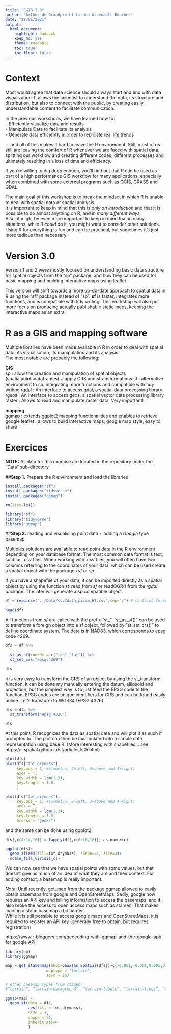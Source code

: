 ```yaml
---
title: "RGIS 3.0"
author: "Arthur de Grandpré et Lisane Arsenault-Boucher"
date: "28/01/2021"
output: 
  html_document: 
    highlight: haddock
    keep_md: yes
    theme: readable
    toc: true
    toc_float: false
---
```


# Context

Most would agree that data science should always start and end with data visualization. It allows the scientist to understand the data, its structure and distribution, but also to connect with the public, by creating easily understandable content to facilitate communication. 

In the previous workshops, we have learned how to:   
- Efficiently visualize data and results  
- Manipulate Data to facilitate its analysis  
- Generate data efficiently in order to replicate real life trends  
  
... and all of this makes it hard to leave the R environment! Still, most of us still are leaving the comfort of R whenever we are faced with spatial data, splitting our workflow and creating different codes, different processes and ultimately resulting in a loss of time and efficiency.  
  
If you're willing to dig deep enough, you'll find out that R can be used as part of a high performance GIS workflow for many applications, especially when combined with some external programs such as QGIS, GRASS and GDAL.  
  
The main goal of this workshop is to break the mindset in which R is unable to deal with spatial data or spatial analysis.  
It is important to keep in mind that this is *only an introduction* and that it is possible to do almost anything on R, and in *many different ways*.  
Also, it might be even more important to keep in mind that in many situations, while R *could* do it, you might want to consider other solutions. Using R for everything is fun and can be practical, but sometimes it's just more tedious than necessary.


# Version 3.0

Version 1 and 2 were mostly focused on understanding basic data structure for spatial objects from the "sp" package, and how they can be used for basic mapping and building interactive maps using leaflet.  

This version will shift towards a more up-do-date approach to spatial data in R using the "sf" package instead of "sp". **sf** is faster, integrates more functions, and is compatible with tidy writing. This workshop will also put more focus on producing actually publishable static maps, keeping the interactive maps as an extra.


# R as a GIS and mapping software

Multiple libraries have been made available in R in order to deal with spatial data, its visualisation, its manipulation and its analysis.  
The most notable are probably the following:

**GIS**  
sp : allow the creation and manipulation of spatial objects (spatialpointsdataframes) + apply CRS and stransformations
sf : alternative environment to sp, integrating more functions and compatible with tidy writing
rgdal : An interface to access gdal, a spatial data processing library  
rgeos : An interface to access geos, a spatial vector data processing library 
raster : Allows to read and manipulate raster data. Very important!

**mapping**  
ggmap : extends ggplot2 mapping functionalities and enables to retrieve google 
leaflet : allows to build interactive maps, google map style, easy to share


# Exercices

**NOTE:** All data for this exercise are located in the repository under the "Data" sub-directory

##**Step 1.** Prepare the R environment and load the libraries
```r
install.packages("sf")
install.packages("tidyverse")
install.packages("ggmap")
```


```r
rm(list=ls())

library("sf")
library("tidyverse")
library("ggmap")
```

##**Step 2.** reading and visualising point data + adding a *Google* type basemap

Multiples solutions are available to read point data in the R environment depending on your database format. The most common data format is text, such as .csv files. When working with .csv files, you will often have two columns referring to the coordinates of your data, which can be used create a spatial object with the packages *sf* or *sp*.  
  
If you have a shapefile of your data, it can be imported directly as a spatial object by using the function st_read from *sf* or readOGR() from the *rgdal* package. The later will generate a *sp* compatible object.

```r
df = read.csv("../Data/csv/data_picom_HT.csv",sep=";") # contains forestry data for the UQTR campus, with lon/lat coordinates

head(df)
```

All functions from *sf* are called with the prefix "st_". "st_as_sf()" can be used to transform a foreign object into a sf object, followed by "st_set_crs()" to define coordinate system. The data is in NAD83, which corresponds to epsg code 4269.

```r
dfs = df %>% 

  st_as_sf(coords = c("lon","lat")) %>% 
  st_set_crs("epsg:4269")

dfs
```
It is very easy to transform the CRS of an object by using the st_transform function. it can be done my manually entering the datum, ellipsoid and projection, but the simplest way is to just feed the EPSG code to the function. EPSG codes are unique identifiers for CRS and can be found easily online. Let's transform to WGS84 (EPSG 4326)

```r
dfs = dfs %>% 
  st_transform("epsg:4326")

dfs
```

At this point, R recognizes the data as spatial data and will plot it as such if prompted to. The plot can then be manipulated into a simple data representation using base R. (More interesting with shapefiles... see https://r-spatial.github.io/sf/articles/sf5.html)

```r
plot(dfs)
plot(dfs["tot_drymass"],
     key.pos = 1, #(1=below, 2=left, 3=above and 4=right)
     axes = T,
     key.width = lcm(1.3),
     key.length = 1.0,
     ) 

plot(dfs["tot_drymass"],
     key.pos = 1, #(1=below, 2=left, 3=above and 4=right)
     axes = T,
     key.width = lcm(1.3),
     key.length = 1.0,
     breaks = "jenks") 
```

and the same can be done using ggplot2:

```r
dfs[,c(4:14,16)] = lapply(df[,c(6:16,18)], as.numeric)

ggplot(dfs)+
  geom_sf(aes(fill=tot_drymass), shape=21, size=3)+
  scale_fill_viridis_c()

```

We can now see that we have spatial points with some values, but that doesn't give us much of an idea of what they are and their context. For adding context, a basemap is really important. 

*Note*: Until recently, get_map from the package ggmap allowed to easily obtain basemaps from google and OpenStreetMaps. Sadly, google now requires an API key and billing information to access the basemaps, and it also broke the access to open access maps such as stamen. That makes loading a static basemap a bit harder.  
While it is still possible to access google maps and OpenStreetMaps, it is required to register an API key (generally free to obtain, but requires registration)  

https://www.r-bloggers.com/geocoding-with-ggmap-and-the-google-api/ for google API


```r
library(sp)
library(ggmap)

map = get_stamenmap(bbox=bbox(as_Spatial(dfs))+c(-0.001,-0.001,0.001,0.001),
                  maptype = "terrain",
                  zoom = 16)

# other basemap types from stamen:
#“terrain”, “terrain-background”, “terrain-labels”, “terrain-lines”, “toner”, “toner-2010”, “toner-2011”, “toner-background”, “toner-hybrid”, “toner-labels”, “toner-lines”, “toner-lite”, “watercolor”

ggmap(map) +
  geom_sf(data = dfs,
          aes(fill = tot_drymass),
          size = 3,
          shape = 21,
          inherit.aes=F
          )

```









